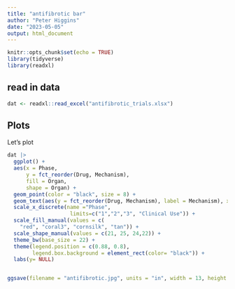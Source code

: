 ```yaml
---
title: "antifibrotic bar"
author: "Peter Higgins"
date: "2023-05-05"
output: html_document
---
```


```r
knitr::opts_chunk$set(echo = TRUE)
library(tidyverse)
library(readxl)
```

## read in data


```r
dat <- readxl::read_excel("antifibrotic_trials.xlsx")
```

## Plots
Let's plot

```r
dat |> 
  ggplot() + 
  aes(x = Phase, 
      y = fct_reorder(Drug, Mechanism), 
      fill = Organ,
      shape = Organ) +
  geom_point(color = "black", size = 8) +
  geom_text(aes(y = fct_reorder(Drug, Mechanism), label = Mechanism), x = 1.05, size = 7) +
  scale_x_discrete(name ="Phase", 
                    limits=c("1","2","3", "Clinical Use")) +
  scale_fill_manual(values = c(
    "red", "coral3", "cornsilk", "tan")) +
  scale_shape_manual(values = c(21, 25, 24,22)) +
  theme_bw(base_size = 22) +
  theme(legend.position = c(0.88, 0.8),
        legend.box.background = element_rect(color= "black")) +
  labs(y= NULL)


ggsave(filename = "antifibrotic.jpg", units = "in", width = 13, height = 8, device = "jpg", dpi = 320)
```

